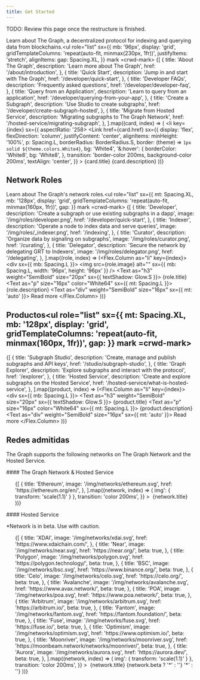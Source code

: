 ```yaml
---
title: Get Started
---
```



TODO: Review this page once the restructure is finished.

Learn about The Graph, a decentralized protocol for indexing and querying data from blockchains.<ul role="list" sx={{ mb: '96px', display: 'grid', gridTemplateColumns: 'repeat(auto-fit, minmax(230px, 1fr))', justifyItems: 'stretch', alignItems: gap: Spacing.XL, }} mark =crwd-mark>
  {[
    { title: 'About The Graph', description: 'Learn more about The Graph', href: '/about/introduction', },
    { title: 'Quick Start', description: 'Jump in and start with The Graph', href: '/developer/quick-start', },
    { title: 'Developer FAQs', description: 'Frequently asked questions', href: '/developer/developer-faq', },
    { title: 'Query from an Application', description: 'Learn to query from an application', href: '/developer/querying-from-your-app', },
    { title: 'Create a Subgraph', description: 'Use Studio to create subgraphs', href: '/developer/create-subgraph-hosted', },
    { title: 'Migrate from Hosted Service', description: 'Migrating subgraphs to The Graph Network', href: '/hosted-service/migrating-subgraph', }, ].map((card, index) => ( <li key={index} sx={{ aspectRatio: '258> <Link href={card.href} sx={{ display: 'flex', flexDirection: 'column', justifyContent: 'center', alignItems: minHeight: '100%', p: Spacing.L, borderRadius: BorderRadius.S, border: (theme) => `1px solid ${theme.colors.White4}`, bg: 'White4', '&:hover': { borderColor: 'White8', bg: 'White8', }, transition: 'border-color 200ms, background-color 200ms', textAlign: 'center', }} > <Text as="h3" weight="SemiBold" size="16px">
          {card.title}
        </Text> <Text as="small" size="16px" color="White64">
          {card.description}
        </Text> </Link> </li> ))} </ul>

## Network Roles

Learn about The Graph's network roles.<ul role="list" sx={{ mt: Spacing.XL, mb: '128px', display: 'grid', gridTemplateColumns: 'repeat(auto-fit, minmax(160px, 1fr))', gap: }} mark =crwd-mark>
  {[
    { title: 'Developer', description: 'Create a subgraph or use existing subgraphs in a dapp', image: '/img/roles/developer.png', href: '/developer/quick-start', },
    { title: 'Indexer', description: 'Operate a node to index data and serve queries', image: '/img/roles/_indexer.png', href: '/indexing', },
    { title: 'Curator', description: 'Organize data by signaling on subgraphs', image: '/img/roles/curator.png', href: '/curating', },
    { title: 'Delegator', description: 'Secure the network by delegating GRT to Indexers', image: '/img/roles/delegator.png', href: '/delegating', }, ].map((role, index) => (<Flex.Column as="li" key={index}> <div sx={{ mb: Spacing.L }}> <img src={role.image} alt="" sx={{ mb: Spacing.L, width: '96px', height: '96px' }} /> <Text as="h3" weight="SemiBold" size="20px" sx={{ textShadow: Glow.S }}>
          {role.title}
        </Text> <Text as="p" size="16px" color="White64" sx={{ mt: Spacing.L }}>
          {role.description}
        </Text> </div> <Text as="div" weight="SemiBold" size="16px" sx={{ mt: 'auto' }}> <LinkInline href={role.href}>Read more</LinkInline> </Text> </Flex.Column> ))} </ul>

## Productos<ul role="list" sx={{ mt: Spacing.XL, mb: '128px', display: 'grid', gridTemplateColumns: 'repeat(auto-fit, minmax(160px, 1fr))', gap: }} mark =crwd-mark>
  {[
    { title: 'Subgraph Studio', description: 'Create, manage and publish subgraphs and API keys', href: '/studio/subgraph-studio', },
    { title: 'Graph Explorer', description: 'Explore subgraphs and interact with the protocol', href: '/explorer', },
    { title: 'Hosted Service', description: 'Create and explore subgraphs on the Hosted Service', href: '/hosted-service/what-is-hosted-service', }, ].map((product, index) => (<Flex.Column as="li" key={index}> <div sx={{ mb: Spacing.L }}> <Text as="h3" weight="SemiBold" size="20px" sx={{ textShadow: Glow.S }}>
          {product.title}
        </Text> <Text as="p" size="16px" color="White64" sx={{ mt: Spacing.L }}>
          {product.description}
        </Text> </div> <Text as="div" weight="SemiBold" size="16px" sx={{ mt: 'auto' }}> <LinkInline href={product.href}>Read more</LinkInline> </Text> </Flex.Column> ))} </ul>

## Redes admitidas

The Graph supports the following networks on The Graph Network and the Hosted Service.

<div sx={{ mt: Spacing.XXL }}>
  #### The Graph Network &amp; Hosted Service

  <ul
    role="list"
    sx={{
      mt: Spacing.L_XL,
 display: 'grid',
 gridTemplateColumns: 'repeat(auto-fill, minmax(92px, 1fr))',
 columnGap: rowGap: Spacing.XL,
 }}
>
    {[
      {
        title: 'Ethereum',
        image: '/img/networks/ethereum.svg',
        href: 'https://ethereum.org/en/',
      },
    ].map((network, index) => (<Flex.Column as="li" key={index}>
        <Text as="div" size="14px" color="White48" sx={{ textAlign: 'center' }}>
          <Link
            href={network.href}
            target="_blank"
            sx={{
              display: 'flex',
 flexDirection: 'column',
 alignItems: 'center',
 color: 'White48',
 '&:hover': { 'White', '&> img': { transform: 'scale(1.1)' } },
              transition: 'color 200ms',
            }}
          >
            <img
              src={network.image}
              alt=""
              sx={{ mb: Spacing.M, width: '40px', height: transition: 'transform 200ms' }}
 />
            {network.title}
          </Link>
        </Text>
      </Flex.Column>
    ))}
  </ul>
</div>

<div sx={{ mt: Spacing.XXL }}>
  #### Hosted Service

\*Network is in beta. Use with caution.

  <ul
    role="list"
    sx={{
      mt: Spacing.XL,
 display: 'grid',
 gridTemplateColumns: 'repeat(auto-fill, minmax(92px, 1fr))',
 columnGap: Spacing.L_XL,
 rowGap: }}
>
    {[
      {
        title: 'XDAI',
        image: '/img/networks/xdai.svg',
        href: 'https://www.xdaichain.com/',
      },
      {
        title: 'Near',
        image: '/img/networks/near.svg',
        href: 'https://near.org/',
        beta: true,
      },
      {
        title: 'Polygon',
        image: '/img/networks/polygon.svg',
        href: 'https://polygon.technology/',
        beta: true,
      },
      {
        title: 'BSC',
        image: '/img/networks/bsc.svg',
        href: 'https://www.binance.org/',
        beta: true,
      },
      {
        title: 'Celo',
        image: '/img/networks/celo.svg',
        href: 'https://celo.org/',
        beta: true,
      },
      {
        title: 'Avalanche',
        image: '/img/networks/avalanche.svg',
        href: 'https://www.avax.network/',
        beta: true,
      },
      {
        title: 'POA',
        image: '/img/networks/poa.svg',
        href: 'https://www.poa.network/',
        beta: true,
      },
      {
        title: 'Arbitrum',
        image: '/img/networks/arbitrum.svg',
        href: 'https://arbitrum.io/',
        beta: true,
      },
      {
        title: 'Fantom',
        image: '/img/networks/fantom.svg',
        href: 'https://fantom.foundation/',
        beta: true,
      },
      {
        title: 'Fuse',
        image: '/img/networks/fuse.svg',
        href: 'https://fuse.io/',
        beta: true,
      },
      {
        title: 'Optimism',
        image: '/img/networks/optimism.svg',
        href: 'https://www.optimism.io/',
        beta: true,
      },
      {
        title: 'Moonriver',
        image: '/img/networks/moonriver.svg',
        href: 'https://moonbeam.network/networks/moonriver/',
        beta: true,
      },
      {
        title: 'Aurora',
        image: '/img/networks/aurora.svg',
        href: 'https://aurora.dev/',
        beta: true,
      },
    ].map((network, index) => (<Flex.Column as="li" key={index}>
        <Text as="div" size="14px" color="White48" sx={{ textAlign: 'center' }}>
          <Link
            href={network.href}
            target="_blank"
            sx={{
              display: 'flex',
 flexDirection: 'column',
 alignItems: 'center',
 color: 'White48',
 '&:hover': { 'White', '&> img': { transform: 'scale(1.1)' } },
              transition: 'color 200ms',
            }}
          >
            <img
              src={network.image}
              alt=""
              sx={{ mb: Spacing.M, width: '40px', height: transition: 'transform 200ms' }}
 />
            {network.title}
            {network.beta ? '*' : ''} '*' : ''}
          </Link>
        </Text>
      </Flex.Column>
    ))}
  </ul>
</div>

